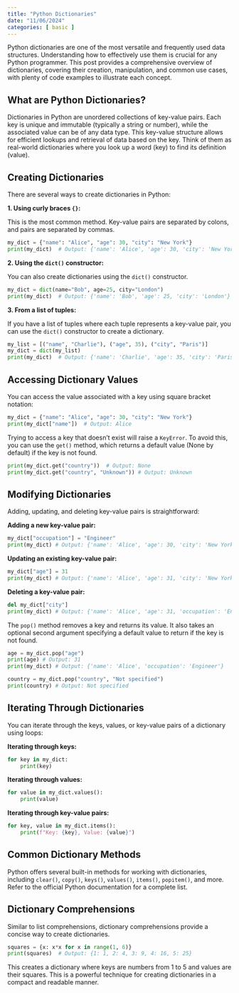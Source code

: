 ```yaml
---
title: "Python Dictionaries"
date: "11/06/2024"
categories: [ basic ]
---
```



Python dictionaries are one of the most versatile and frequently used data structures.  Understanding how to effectively use them is crucial for any Python programmer. This post provides a comprehensive overview of dictionaries, covering their creation, manipulation, and common use cases, with plenty of code examples to illustrate each concept.


## What are Python Dictionaries?

Dictionaries in Python are unordered collections of key-value pairs.  Each key is unique and immutable (typically a string or number), while the associated value can be of any data type. This key-value structure allows for efficient lookups and retrieval of data based on the key.  Think of them as real-world dictionaries where you look up a word (key) to find its definition (value).


## Creating Dictionaries

There are several ways to create dictionaries in Python:

**1. Using curly braces `{}`:**

This is the most common method. Key-value pairs are separated by colons, and pairs are separated by commas.

```python
my_dict = {"name": "Alice", "age": 30, "city": "New York"}
print(my_dict)  # Output: {'name': 'Alice', 'age': 30, 'city': 'New York'}
```

**2. Using the `dict()` constructor:**

You can also create dictionaries using the `dict()` constructor.

```python
my_dict = dict(name="Bob", age=25, city="London")
print(my_dict)  # Output: {'name': 'Bob', 'age': 25, 'city': 'London'}
```

**3. From a list of tuples:**

If you have a list of tuples where each tuple represents a key-value pair, you can use the `dict()` constructor to create a dictionary.

```python
my_list = [("name", "Charlie"), ("age", 35), ("city", "Paris")]
my_dict = dict(my_list)
print(my_dict)  # Output: {'name': 'Charlie', 'age': 35, 'city': 'Paris'}
```


## Accessing Dictionary Values

You can access the value associated with a key using square bracket notation:

```python
my_dict = {"name": "Alice", "age": 30, "city": "New York"}
print(my_dict["name"])  # Output: Alice
```

Trying to access a key that doesn't exist will raise a `KeyError`.  To avoid this, you can use the `get()` method, which returns a default value (None by default) if the key is not found.

```python
print(my_dict.get("country"))  # Output: None
print(my_dict.get("country", "Unknown")) # Output: Unknown
```


## Modifying Dictionaries

Adding, updating, and deleting key-value pairs is straightforward:

**Adding a new key-value pair:**

```python
my_dict["occupation"] = "Engineer"
print(my_dict) # Output: {'name': 'Alice', 'age': 30, 'city': 'New York', 'occupation': 'Engineer'}
```

**Updating an existing key-value pair:**

```python
my_dict["age"] = 31
print(my_dict) # Output: {'name': 'Alice', 'age': 31, 'city': 'New York', 'occupation': 'Engineer'}
```

**Deleting a key-value pair:**

```python
del my_dict["city"]
print(my_dict) # Output: {'name': 'Alice', 'age': 31, 'occupation': 'Engineer'}
```

The `pop()` method removes a key and returns its value.  It also takes an optional second argument specifying a default value to return if the key is not found.


```python
age = my_dict.pop("age")
print(age) # Output: 31
print(my_dict) # Output: {'name': 'Alice', 'occupation': 'Engineer'}

country = my_dict.pop("country", "Not specified")
print(country) # Output: Not specified
```


## Iterating Through Dictionaries

You can iterate through the keys, values, or key-value pairs of a dictionary using loops:

**Iterating through keys:**

```python
for key in my_dict:
    print(key)
```

**Iterating through values:**

```python
for value in my_dict.values():
    print(value)
```

**Iterating through key-value pairs:**

```python
for key, value in my_dict.items():
    print(f"Key: {key}, Value: {value}")
```


## Common Dictionary Methods

Python offers several built-in methods for working with dictionaries, including `clear()`, `copy()`, `keys()`, `values()`, `items()`, `popitem()`, and more.  Refer to the official Python documentation for a complete list.


## Dictionary Comprehensions

Similar to list comprehensions, dictionary comprehensions provide a concise way to create dictionaries.

```python
squares = {x: x*x for x in range(1, 6)}
print(squares)  # Output: {1: 1, 2: 4, 3: 9, 4: 16, 5: 25}
```

This creates a dictionary where keys are numbers from 1 to 5 and values are their squares.  This is a powerful technique for creating dictionaries in a compact and readable manner.

